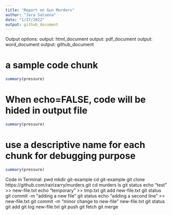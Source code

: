 ```yaml
---
title: "Report on Gun Murders"
author: "Jara Saluena"
date: "1/27/2022"
output: github_document
---
```

Output options:
output: html_document 
output: pdf_document 
output: word_document
output: github_document

# a sample code chunk
```r
summary(pressure)
```

# When echo=FALSE, code will be hided in output file
```r
summary(pressure)
```

# use a descriptive name for each chunk for debugging purpose
```r
summary(pressure)
```

Code in Terminal:
pwd
mkdir git-example
cd git-example
git clone https://github.com/rairizarry/murders.git
cd murders
ls
git status
echo "test" >> new-file.txt
echo "temporary" >> tmp.txt
git add new-file.txt
git status
git commit -m "adding a new file" 
git status
echo "adding a second line" >> new-file.txt
git commit -m "minor change to new-file" new-file.txt
git status
git add
git log new-file.txt
git push
git fetch
git merge